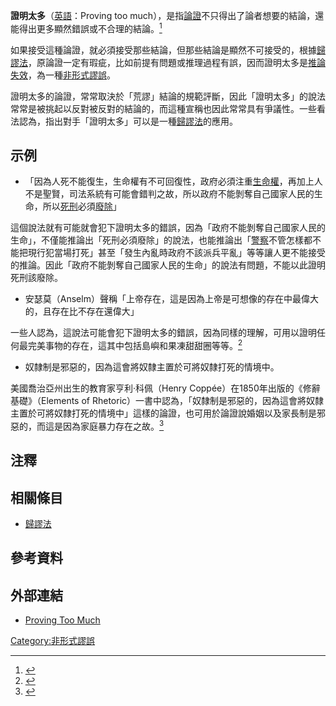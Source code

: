 {{multiple issues|
{{expand|time=2014-04-29T09:02:58+00:00}}
{{expert|time=2014-04-29T09:02:58+00:00}}
{{refimprove|time=2014-04-29T09:02:58+00:00}}
}}
'''證明太多'''（[[英語|英語]]：Proving too much），是指[[論證|論證]]不只得出了論者想要的結論，還能得出更多顯然錯誤或不合理的結論。<ref>{{cite book|author=James William Gilbart|title=Logic for the million, a familiar exposition of the art of reasoning|url=https://archive.org/details/logicformillion02gilbgoog|year=1857|pages=[https://archive.org/details/logicformillion02gilbgoog/page/n110 90]|language=en}}</ref>

如果接受這種論證，就必須接受那些結論，但那些結論是顯然不可接受的，根據[[歸謬法|歸謬法]]，原論證一定有瑕疵，比如前提有問題或推理過程有誤，因而證明太多是[[推論失效|推論失效]]，為一種[[非形式謬誤|非形式謬誤]]。

證明太多的論證，常常取決於「荒謬」結論的規範評斷，因此「證明太多」的說法常常是被挑起以反對被反對的結論的，而這種宣稱也因此常常具有爭議性。一些看法認為，指出對手「證明太多」可以是一種[[歸謬法|歸謬法]]的應用。

== 示例 ==
{{exampleH|例一}}
* 「因為人死不能復生，生命權有不可回復性，政府必須注重[[生命權|生命權]]，再加上人不是聖賢，司法系統有可能會錯判之故，所以政府不能剝奪自己國家人民的生命，所以[[死刑|死刑]]必須[[廢除死刑|廢除]]」
{{exampleF}}
這個說法就有可能就會犯下證明太多的錯誤，因為「政府不能剝奪自己國家人民的生命」，不僅能推論出「死刑必須廢除」的說法，也能推論出「[[警察|警察]]不管怎樣都不能把現行犯當場打死」甚至「發生內亂時政府不該派兵平亂」等等讓人更不能接受的推論。因此「政府不能剝奪自己國家人民的生命」的說法有問題，不能以此證明死刑該廢除。

{{exampleH|例二}}
* 安瑟莫（Anselm）聲稱「上帝存在，這是因為上帝是可想像的存在中最偉大的，且存在比不存在還偉大」{{NoteTag|God exists because he is the greatest conceivable being and to exist is greater than to not exist}}
{{exampleF}}
一些人認為，這說法可能會犯下證明太多的錯誤，因為同樣的理解，可用以證明任何最完美事物的存在，這其中包括島嶼和果凍甜甜圈等等。<ref>{{cite journal|last1=Mizrahi|first1=Moti|title=On Proving Too Much|journal=Acta Analytica}}</ref>

{{exampleH|例三}}
* 奴隸制是邪惡的，因為這會將奴隸主置於可將奴隸打死的情境中。
{{exampleF}}
美國喬治亞州出生的教育家亨利·科佩（Henry Coppée）在1850年出版的《修辭基礎》（Elements of Rhetoric）一書中認為，「奴隸制是邪惡的，因為這會將奴隸主置於可將奴隸打死的情境中」這樣的論證，也可用於論證說婚姻以及家長制是邪惡的，而這是因為家庭暴力存在之故。<ref>{{cite book|last=Coppée|first=Henry|authorlink=Henry Coppée|title=Elements of rhetoric: designed as a manual of instruction|url=https://archive.org/stream/elementsrhetori01coppgoog#page/n240/mode/1up/search/proving|year=1850|publisher=J.H. Butler & Co.|page=234}}</ref>

== 注釋 ==
{{NoteFoot}}

== 相關條目 ==
* [[歸謬法|歸謬法]]

== 參考資料 ==
{{reflist}}

== 外部連結 ==
* {{en}}[https://www.lesswrong.com/posts/G5eMM3Wp3hbCuKKPE/proving-too-much Proving Too Much]{{Wayback|url=https://www.lesswrong.com/posts/G5eMM3Wp3hbCuKKPE/proving-too-much|date=20220103184727}}

{{謬誤}}

[[Category:非形式謬誤|Category:非形式謬誤]]